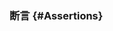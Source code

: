 ### 断言 [<Icon name="question-circle" title="了解断言"/>](/app/core-concepts/introduction-to-cypress#Assertions) {#Assertions}